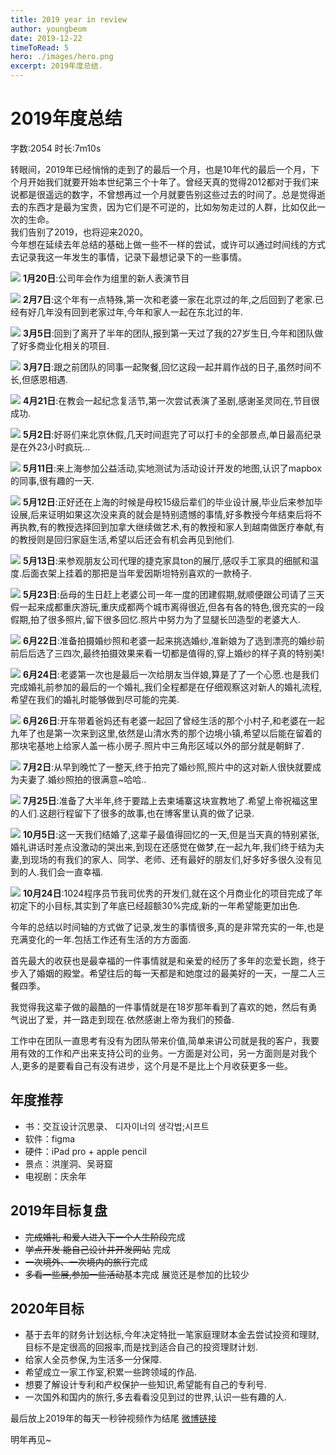```yaml
---
title: 2019 year in review
author: youngbeom
date: 2019-12-22
timeToRead: 5
hero: ./images/hero.png
excerpt: 2019年度总结.
---
```


# 2019年度总结

字数:2054 时长:7m10s

转眼间，2019年已经悄悄的走到了的最后一个月，也是10年代的最后一个月，下个月开始我们就要开始本世纪第三个十年了。曾经天真的觉得2012都对于我们来说都是很遥远的数字，不曾想再过一个月就要告别这些过去的时间了。总是觉得逝去的东西才是最为宝贵，因为它们是不可逆的，比如匆匆走过的人群，比如仅此一次的生命。  
我们告别了2019，也将迎来2020。  
今年想在延续去年总结的基础上做一些不一样的尝试，或许可以通过时间线的方式去记录我这一年发生的事情，记录下最想记录下的一些事情。  


![](http://youngbeom-cloud.oss-cn-shanghai.aliyuncs.com/blog/assets/2019/12/1-20.png)
**1月20日**:公司年会作为组里的新人表演节目


![](http://youngbeom-cloud.oss-cn-shanghai.aliyuncs.com/blog/assets/2019/12/2-7.png)
**2月7日**:这个年有一点特殊,第一次和老婆一家在北京过的年,之后回到了老家.已经有好几年没有回到老家过年,今年和家人一起在东北过的年.


![](http://youngbeom-cloud.oss-cn-shanghai.aliyuncs.com/blog/assets/2019/12/3-5.png)
**3月5日**:回到了离开了半年的团队,报到第一天过了我的27岁生日,今年和团队做了好多商业化相关的项目.

![](http://youngbeom-cloud.oss-cn-shanghai.aliyuncs.com/blog/assets/2019/12/3-7.png)
**3月7日**:跟之前团队的同事一起聚餐,回忆这段一起并肩作战的日子,虽然时间不长,但感恩相遇.

![](http://youngbeom-cloud.oss-cn-shanghai.aliyuncs.com/blog/assets/2019/12/4-21.png)
**4月21日**:在教会一起纪念复活节,第一次尝试表演了圣剧,感谢圣灵同在,节目很成功.

![](http://youngbeom-cloud.oss-cn-shanghai.aliyuncs.com/blog/assets/2019/12/5-2.png)
**5月2日**:好哥们来北京休假,几天时间逛完了可以打卡的全部景点,单日最高纪录是在外23小时疯玩…


![](http://youngbeom-cloud.oss-cn-shanghai.aliyuncs.com/blog/assets/2019/12/5-11.png)
**5月11日**:来上海参加公益活动,实地测试为活动设计开发的地图,认识了mapbox的同事,很有趣的一天.

![](http://youngbeom-cloud.oss-cn-shanghai.aliyuncs.com/blog/assets/2019/12/5-12.png)
**5月12日**:正好还在上海的时候是母校15级后辈们的毕业设计展,毕业后来参加毕设展,后来证明如果这次没来真的就会是特别遗憾的事情,好多教授今年结束后将不再执教,有的教授选择回到加拿大继续做艺术,有的教授和家人到越南做医疗奉献,有的教授则是回归家庭生活,希望以后还会有机会再见到他们.

![](http://youngbeom-cloud.oss-cn-shanghai.aliyuncs.com/blog/assets/2019/12/5-13.png)
**5月13日**:来参观朋友公司代理的捷克家具ton的展厅,感叹手工家具的细腻和温度.后面衣架上挂着的那把是当年爱因斯坦特别喜欢的一款椅子.

![](http://youngbeom-cloud.oss-cn-shanghai.aliyuncs.com/blog/assets/2019/12/5-23.png)
**5月23日**:岳母的生日赶上老婆公司一年一度的团建假期,就顺便跟公司请了三天假一起来成都重庆游玩,重庆成都两个城市离得很近,但各有各的特色,很充实的一段假期,拍了很多照片,留下很多回忆.照片中努力为了显腿长凹造型的老婆大人.

![](http://youngbeom-cloud.oss-cn-shanghai.aliyuncs.com/blog/assets/2019/12/6-22.png)
**6月22日**:准备拍摄婚纱照和老婆一起来挑选婚纱,准新娘为了选到漂亮的婚纱前前后后选了三四次,最终拍摄效果来看一切都是值得的,穿上婚纱的样子真的特别美!


![](http://youngbeom-cloud.oss-cn-shanghai.aliyuncs.com/blog/assets/2019/12/6-24.jpeg)
**6月24日**:老婆第一次也是最后一次给朋友当伴娘,算是了了一个心愿.也是我们完成婚礼前参加的最后的一个婚礼,我们全程都是在仔细观察这对新人的婚礼流程,希望在我们的婚礼时能够做到尽可能的完美.

![](./images/6-26.jpg)
**6月26日**:开车带着爸妈还有老婆一起回了曾经生活的那个小村子,和老婆在一起九年了也是第一次来到这里,依然是山清水秀的那个边境小镇,希望以后能在留着的那块宅基地上给家人盖一栋小房子.照片中三角形区域以外的部分就是朝鲜了.

![](http://youngbeom-cloud.oss-cn-shanghai.aliyuncs.com/blog/assets/2019/12/7-2.png)
**7月2日**:从早到晚忙了一整天,终于拍完了婚纱照,照片中的这对新人很快就要成为夫妻了.婚纱照拍的很满意~哈哈..

![](http://youngbeom-cloud.oss-cn-shanghai.aliyuncs.com/blog/assets/2019/12/7-25.png)
**7月25日**:准备了大半年,终于要踏上去柬埔寨这块宣教地了.希望上帝祝福这里的人们.这趟行程留下了很多的故事,也在博客里认真的做了记录.

![](http://youngbeom-cloud.oss-cn-shanghai.aliyuncs.com/blog/assets/2019/12/10-5.png)
**10月5日**:这一天我们结婚了,这辈子最值得回忆的一天,但是当天真的特别紧张,婚礼讲话时差点没激动的哭出来,到现在还感觉在做梦,在一起九年,我们终于结为夫妻,到现场的有我们的家人、同学、老师、还有最好的朋友们,好多好多很久没有见到的人.我们会一直幸福.

![](http://youngbeom-cloud.oss-cn-shanghai.aliyuncs.com/blog/assets/2019/12/10-24.png)
**10月24日**:1024程序员节我司优秀的开发们,就在这个月商业化的项目完成了年初定下的小目标,其实到了年底已经超额30%完成,新的一年希望能更加出色.

今年的总结以时间轴的方式做了记录,发生的事情很多,真的是非常充实的一年,也是充满变化的一年.包括工作还有生活的方方面面.

首先最大的收获也是最幸福的一件事情就是和亲爱的经历了多年的恋爱长跑，终于步入了婚姻的殿堂。希望往后的每一天都是和她度过的最美好的一天，一屋二人三餐四季。

我觉得我这辈子做的最酷的一件事情就是在18岁那年看到了喜欢的她，然后有勇气说出了爱，并一路走到现在.依然感谢上帝为我们的预备.

工作中在团队一直思考有没有为团队带来价值,简单来讲公司就是我的客户，我要用有效的工作和产出来支持公司的业务。一方面是对公司，另一方面则是对我个人,更多的是要看自己有没有进步，这个月是不是比上个月收获更多一些。

## 年度推荐
* 书：交互设计沉思录、 디자이너의 생각법;시프트
* 软件：figma
* 硬件：iPad pro + apple pencil
* 景点：洪崖洞、吴哥窟
* 电视剧：庆余年

## 2019年目标复盘
* ~~完成婚礼 和爱人进入下一个人生阶段~~完成
* ~~学点开发 能自己设计并开发网站~~ 完成
* ~~一次境外、一次境内的旅行~~完成
* ~~多看一些展,参加一些活动~~基本完成 展览还是参加的比较少

## 2020年目标
* 基于去年的财务计划达标,今年决定特批一笔家庭理财本金去尝试投资和理财,目标不是定很高的回报率,而是找到适合自己的投资理财计划.
* 给家人全员参保,为生活多一分保障.
* 希望成立一家工作室,积累一些跨领域的作品.
* 想要了解设计专利和产权保护一些知识,希望能有自己的专利号.
* 一次国外和国内的旅行,多去看看没见到过的世界,认识一些有趣的人.

最后放上2019年的每天一秒钟视频作为结尾
[微博链接](https://www.weibo.com/5053554055/InkTHp7Gf)

明年再见~